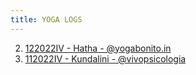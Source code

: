 ```yaml
---
title: YOGA LOGS
---
```


2. [122022IV - Hatha - @yogabonito.in](/yoga/6255a7c6f081cde9229da0ce)
1. [112022IV - Kundalini - @vivopsicologia](/yoga/6254371ca206c443325e7137)
